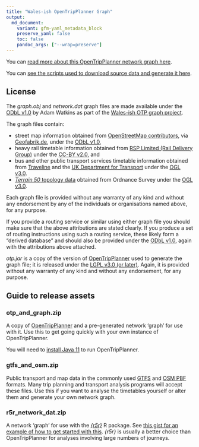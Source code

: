 ```yaml
---
title: "Wales-ish OpenTripPlanner Graph"
output:
  md_document:
    variant: gfm-yaml_metadata_block
    preserve_yaml: false
    toc: false
    pandoc_args: ["--wrap=preserve"]
---
```


You can [read more about this OpenTripPlanner network graph here](https://stupidpupil.github.io/wales_ish_otp_graph).

You can [see the scripts used to download source data and generate it here](https://github.com/stupidpupil/wales_ish_otp_graph).

## License
The *graph.obj* and *network.dat* graph files are made available under the [ODbL v1.0](https://opendatacommons.org/licenses/odbl/1-0/) by Adam Watkins as part of the [Wales-ish OTP graph project](https://stupidpupil.github.io/wales_ish_otp_graph).

The graph files contain:

- street map information obtained from [OpenStreetMap contributors](https://www.openstreetmap.org/copyright), via [Geofabrik.de](https://download.geofabrik.de/europe/great-britain.html), under the [ODbL v1.0](https://opendatacommons.org/licenses/odbl/1-0/),
- heavy rail timetable information obtained from [RSP Limited (Rail Delivery Group)](http://data.atoc.org/) under the [CC-BY v2.0](https://creativecommons.org/licenses/by/2.0/uk/legalcode), and
- bus and other public transport services timetable information obtained from [Traveline](https://www.travelinedata.org.uk/traveline-open-data/traveline-national-dataset/) and the [UK Department for Transport](https://data.bus-data.dft.gov.uk/) under the [OGL v3.0](https://www.nationalarchives.gov.uk/doc/open-government-licence/version/3/).
- [*Terrain 50* topology data](https://www.ordnancesurvey.co.uk/business-government/products/terrain-50) obtained from Ordnance Survey under the [OGL v3.0](https://www.nationalarchives.gov.uk/doc/open-government-licence/version/3/).

Each graph file is provided without any warranty of any kind and without any endorsement by any of the individuals or organisations named above, for any purpose.

If you provide a routing service or similar using either graph file you should make sure that the above attributions are stated clearly. If you produce a set of routing instructions using such a routing service, these likely form a "derived database" and should also be provided under the [ODbL v1.0](https://opendatacommons.org/licenses/odbl/1-0/), again with the attributions above attached.

*otp.jar* is a copy of the version of [OpenTripPlanner](https://github.com/opentripplanner/OpenTripPlanner) used to generate the graph file; it is released under the [LGPL v3.0 (or later)](https://github.com/opentripplanner/OpenTripPlanner/blob/dev-2.x/LICENSE). Again, it is provided without any warranty of any kind and without any endorsement, for any purpose.

## Guide to release assets

### otp_and_graph.zip

A copy of [OpenTripPlanner](https://github.com/opentripplanner/OpenTripPlanner) and a pre-generated network 'graph' for use with it. Use this to get going quickly with your own instance of OpenTripPlanner. 

You will need to [install Java 11](https://adoptopenjdk.net/?variant=openjdk11&jvmVariant=hotspot) to run OpenTripPlanner.

### gtfs_and_osm.zip

Public transport and map data in the commonly used [GTFS](https://en.wikipedia.org/wiki/General_Transit_Feed_Specification) and [OSM PBF](https://wiki.openstreetmap.org/wiki/PBF_Format) formats. Many trip planning and transport analysis programs will accept these files. Use this if you want to analyse the timetables yourself or alter them and generate your own network graph.

### r5r_network_dat.zip

A network 'graph' for use with the *[{r5r}](https://github.com/ipeaGIT/r5r)* R package. See [this gist for an example of how to get started with this](https://gist.github.com/stupidpupil/cb60575c5add1b28f0146ff2802424c1). *{r5r}* is usually a better choice than OpenTripPlanner for analyses involving large numbers of journeys.
